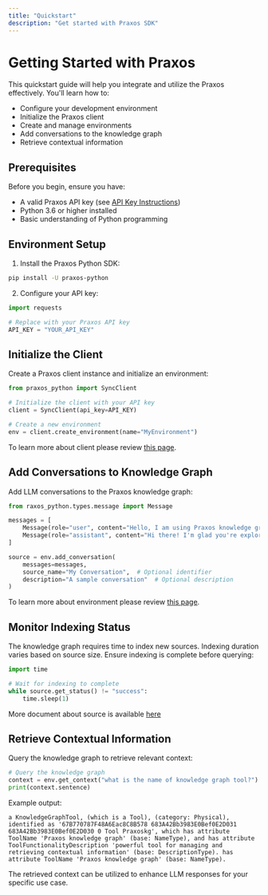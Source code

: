 ```yaml
---
title: "Quickstart"
description: "Get started with Praxos SDK"
---
```


# Getting Started with Praxos

This quickstart guide will help you integrate and utilize the Praxos effectively. You'll learn how to:

- Configure your development environment
- Initialize the Praxos client
- Create and manage environments
- Add conversations to the knowledge graph
- Retrieve contextual information

## Prerequisites

Before you begin, ensure you have:

- A valid Praxos API key (see [API Key Instructions](/api-key))
- Python 3.6 or higher installed
- Basic understanding of Python programming

## Environment Setup

1. Install the Praxos Python SDK:

```bash
pip install -U praxos-python
```

2. Configure your API key:

```python
import requests

# Replace with your Praxos API key
API_KEY = "YOUR_API_KEY"
```

## Initialize the Client

Create a Praxos client instance and initialize an environment:

```python
from praxos_python import SyncClient

# Initialize the client with your API key
client = SyncClient(api_key=API_KEY)

# Create a new environment
env = client.create_environment(name="MyEnvironment")
```

To learn more about client please review [this page](SDK/client).

## Add Conversations to Knowledge Graph

Add LLM conversations to the Praxos knowledge graph:

```python
from raxos_python.types.message import Message

messages = [
    Message(role="user", content="Hello, I am using Praxos knowledge graph, and it's awesome."),
    Message(role="assistant", content="Hi there! I'm glad you're exploring Praxos knowledge graph. It's a powerful tool for managing and retrieving contextual information.")
]

source = env.add_conversation(
    messages=messages,
    source_name="My Conversation",  # Optional identifier
    description="A sample conversation"  # Optional description
)
```
To learn more about environment please review [this page](SDK/environment). 

## Monitor Indexing Status

The knowledge graph requires time to index new sources. Indexing duration varies based on source size. Ensure indexing is complete before querying:

```python
import time

# Wait for indexing to complete
while source.get_status() != "success":
    time.sleep(1)
```
More document about source is available [here](SDK/source)

## Retrieve Contextual Information

Query the knowledge graph to retrieve relevant context:

```python
# Query the knowledge graph
context = env.get_context("what is the name of knowledge graph tool?")
print(context.sentence)
```

Example output:
```
a KnowledgeGraphTool, (which is a Tool), (category: Physical), identified as '67B770787F48A6Eac8C8B578 683A42Bb3983E0Bef0E2D031 683A42Bb3983E0Bef0E2D030 0 Tool Praxoskg', which has attribute ToolName 'Praxos knowledge graph' (base: NameType), and has attribute ToolFunctionalityDescription 'powerful tool for managing and retrieving contextual information' (base: DescriptionType). has attribute ToolName 'Praxos knowledge graph' (base: NameType).
```

The retrieved context can be utilized to enhance LLM responses for your specific use case.